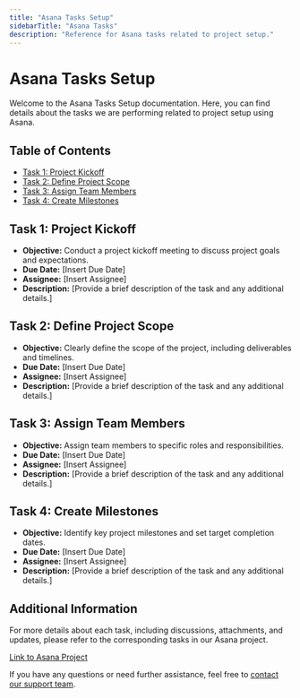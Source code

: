 ```yaml
---
title: "Asana Tasks Setup"
sidebarTitle: "Asana Tasks"
description: "Reference for Asana tasks related to project setup."
---
```


# Asana Tasks Setup

Welcome to the Asana Tasks Setup documentation. Here, you can find details about the tasks we are performing related to project setup using Asana.

## Table of Contents

- [Task 1: Project Kickoff](#task-1-project-kickoff)
- [Task 2: Define Project Scope](#task-2-define-project-scope)
- [Task 3: Assign Team Members](#task-3-assign-team-members)
- [Task 4: Create Milestones](#task-4-create-milestones)

## Task 1: Project Kickoff

- **Objective:** Conduct a project kickoff meeting to discuss project goals and expectations.
- **Due Date:** [Insert Due Date]
- **Assignee:** [Insert Assignee]
- **Description:** [Provide a brief description of the task and any additional details.]

## Task 2: Define Project Scope

- **Objective:** Clearly define the scope of the project, including deliverables and timelines.
- **Due Date:** [Insert Due Date]
- **Assignee:** [Insert Assignee]
- **Description:** [Provide a brief description of the task and any additional details.]

## Task 3: Assign Team Members

- **Objective:** Assign team members to specific roles and responsibilities.
- **Due Date:** [Insert Due Date]
- **Assignee:** [Insert Assignee]
- **Description:** [Provide a brief description of the task and any additional details.]

## Task 4: Create Milestones

- **Objective:** Identify key project milestones and set target completion dates.
- **Due Date:** [Insert Due Date]
- **Assignee:** [Insert Assignee]
- **Description:** [Provide a brief description of the task and any additional details.]

## Additional Information

For more details about each task, including discussions, attachments, and updates, please refer to the corresponding tasks in our Asana project.

[Link to Asana Project](https://app.asana.com/your-project-link)

If you have any questions or need further assistance, feel free to [contact our support team](mailto:support@digitalyalo.com).
